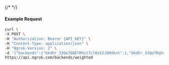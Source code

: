 {/* <!-- Code generated for API Clients. DO NOT EDIT. --> */}

#### Example Request
```bash
curl \
-X POST \
-H "Authorization: Bearer {API_KEY}" \
-H "Content-Type: application/json" \
-H "Ngrok-Version: 2" \
-d '{"backends":{"bkdhr_33Qo7Q8ElMXzt7cl0skIJ8Hdknt":1,"bkdhr_33Qo7Rqhrm0fE45c720KnxBX1HK":0},"description":"acme weighted","metadata":"{\"environment\": \"staging\"}"}' \
https://api.ngrok.com/backends/weighted
```